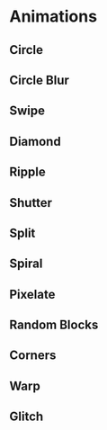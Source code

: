 
# Animations

## Circle

<CircleThemeAnimator />

## Circle Blur

<CircleBlurThemeAnimator />

## Swipe

<SwipeThemeAnimator />

## Diamond

<DiamondThemeAnimator />

## Ripple

<RippleThemeAnimator />

## Shutter

<ShutterThemeAnimator />

## Split

<SplitThemeAnimator />

## Spiral

<SpiralThemeAnimator />

## Pixelate

<PixelateThemeAnimator />

## Random Blocks

<RandomBlocksThemeAnimator />

## Corners

<CornersThemeAnimator />

## Warp

<WarpThemeAnimator />

## Glitch

<GlitchThemeAnimator />
